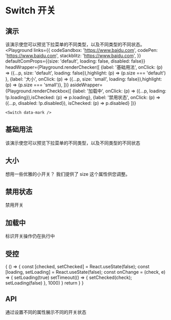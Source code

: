 
# Switch 开关

## 演示
该演示使您可以预览下拉菜单的不同类型，以及不同类型的不同状态。
<Playground
    links={{
        codeSandbox: 'https://www.baidu.com',
        codePen: 'https://www.baidu.com',
        stackblitz: 'https://www.baidu.com',
    }}
    defaultComProps={{size: 'default', loading: false, disabled: false}}
    headWrapper={Playground.renderChecker([
        {label: '基础用法', onClick: (p) => ({...p, size: 'default', loading: false}),highlight: (p) => (p.size === 'default') },
        {label: '大小', onClick: (p) => ({...p, size: 'small', loading: false}),highlight: (p) => (p.size === 'small')},
    ])}
    asideWrapper={Playground.renderCheckbox([
        {label: '加载中', onClick: (p) => ({...p, loading: !p.loading}),isChecked: (p) => p.loading},
        {label: '禁用状态',  onClick: (p) => ({...p, disabled: !p.disabled}), isChecked: (p) => p.disabled}
    ])}
>
    <Switch data-mark />
</Playground>

## 基础用法
该演示使您可以预览下拉菜单的不同类型，以及不同类型的不同状态
<Playground>
    <Switch />
</Playground>

## 大小
想用一些优雅的小开关？ 我们提供了 size 这个属性供您调整。
<Playground>
    <Switch defaultChecked={true} />
    <Switch size="small" />
</Playground>

## 禁用状态
禁用开关
<Playground>
    <Switch disabled />
    <Switch defaultChecked disabled />
    <Switch size="small" disabled />
    <Switch size="small" disabled defaultChecked />
</Playground>

## 加载中
标识开关操作仍在执行中
<Playground>
    <Switch loading />
    <Switch defaultChecked loading />
    <Switch size="small"  loading/>
    <Switch size="small" defaultChecked loading />
</Playground>

## 受控

<Playground>
    {
        () => {
            const [checked, setChecked] = React.useState(false);
            const [loading, setLoading] = React.useState(false);
            const onChange = (check, e) => {
                setLoading(true)
                setTimeout(() => {
                    setChecked(check);
                    setLoading(false)
                }, 1000)
            }
            return <Switch checked={checked} onChange={onChange} loading={loading} />
        }
    }
</Playground>


## API
通过设置不同的属性展示不同的开关状态
<Props of={Switch} />